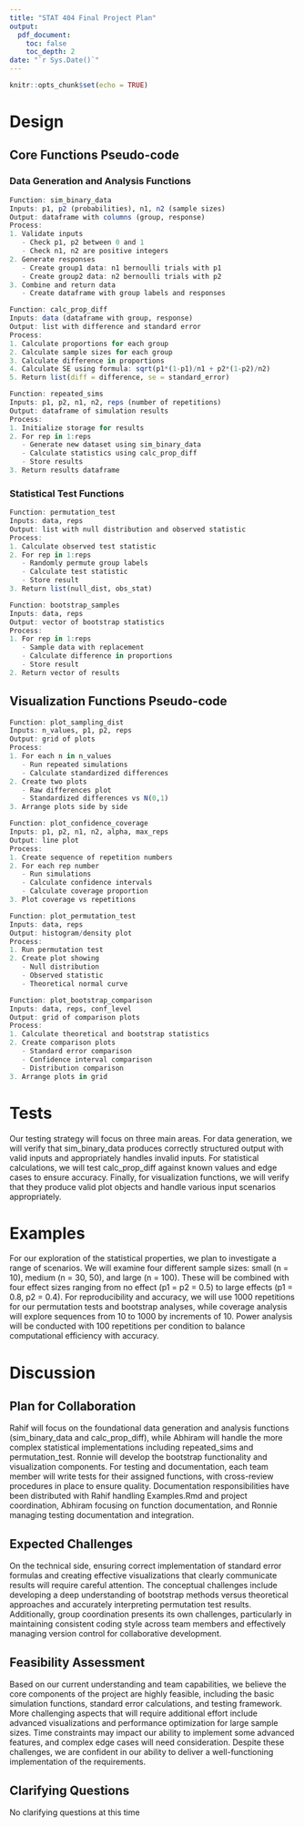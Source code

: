 ```yaml
---
title: "STAT 404 Final Project Plan"
output: 
  pdf_document:
    toc: false
    toc_depth: 2
date: "`r Sys.Date()`"
---
```


```r
knitr::opts_chunk$set(echo = TRUE)
```

# Design

## Core Functions Pseudo-code

### Data Generation and Analysis Functions

```r
Function: sim_binary_data
Inputs: p1, p2 (probabilities), n1, n2 (sample sizes)
Output: dataframe with columns (group, response)
Process:
1. Validate inputs
   - Check p1, p2 between 0 and 1
   - Check n1, n2 are positive integers
2. Generate responses
   - Create group1 data: n1 bernoulli trials with p1
   - Create group2 data: n2 bernoulli trials with p2
3. Combine and return data
   - Create dataframe with group labels and responses

Function: calc_prop_diff
Inputs: data (dataframe with group, response)
Output: list with difference and standard error
Process:
1. Calculate proportions for each group
2. Calculate sample sizes for each group
3. Calculate difference in proportions
4. Calculate SE using formula: sqrt(p1*(1-p1)/n1 + p2*(1-p2)/n2)
5. Return list(diff = difference, se = standard_error)

Function: repeated_sims
Inputs: p1, p2, n1, n2, reps (number of repetitions)
Output: dataframe of simulation results
Process:
1. Initialize storage for results
2. For rep in 1:reps
   - Generate new dataset using sim_binary_data
   - Calculate statistics using calc_prop_diff
   - Store results
3. Return results dataframe
```

### Statistical Test Functions

```r
Function: permutation_test
Inputs: data, reps
Output: list with null distribution and observed statistic
Process:
1. Calculate observed test statistic
2. For rep in 1:reps
   - Randomly permute group labels
   - Calculate test statistic
   - Store result
3. Return list(null_dist, obs_stat)

Function: bootstrap_samples
Inputs: data, reps
Output: vector of bootstrap statistics
Process:
1. For rep in 1:reps
   - Sample data with replacement
   - Calculate difference in proportions
   - Store result
2. Return vector of results
```

## Visualization Functions Pseudo-code

```r
Function: plot_sampling_dist
Inputs: n_values, p1, p2, reps
Output: grid of plots
Process:
1. For each n in n_values
   - Run repeated simulations
   - Calculate standardized differences
2. Create two plots
   - Raw differences plot
   - Standardized differences vs N(0,1)
3. Arrange plots side by side

Function: plot_confidence_coverage
Inputs: p1, p2, n1, n2, alpha, max_reps
Output: line plot
Process:
1. Create sequence of repetition numbers
2. For each rep number
   - Run simulations
   - Calculate confidence intervals
   - Calculate coverage proportion
3. Plot coverage vs repetitions

Function: plot_permutation_test
Inputs: data, reps
Output: histogram/density plot
Process:
1. Run permutation test
2. Create plot showing
   - Null distribution
   - Observed statistic
   - Theoretical normal curve

Function: plot_bootstrap_comparison
Inputs: data, reps, conf_level
Output: grid of comparison plots
Process:
1. Calculate theoretical and bootstrap statistics
2. Create comparison plots
   - Standard error comparison
   - Confidence interval comparison
   - Distribution comparison
3. Arrange plots in grid
```

# Tests

Our testing strategy will focus on three main areas. For data generation, we will verify that sim_binary_data produces correctly structured output with valid inputs and appropriately handles invalid inputs. For statistical calculations, we will test calc_prop_diff against known values and edge cases to ensure accuracy. Finally, for visualization functions, we will verify that they produce valid plot objects and handle various input scenarios appropriately.

# Examples

For our exploration of the statistical properties, we plan to investigate a range of scenarios. We will examine four different sample sizes: small (n = 10), medium (n = 30, 50), and large (n = 100). These will be combined with four effect sizes ranging from no effect (p1 = p2 = 0.5) to large effects (p1 = 0.8, p2 = 0.4). For reproducibility and accuracy, we will use 1000 repetitions for our permutation tests and bootstrap analyses, while coverage analysis will explore sequences from 10 to 1000 by increments of 10. Power analysis will be conducted with 100 repetitions per condition to balance computational efficiency with accuracy.

# Discussion

## Plan for Collaboration

Rahif will focus on the foundational data generation and analysis functions (sim_binary_data and calc_prop_diff), while Abhiram will handle the more complex statistical implementations including repeated_sims and permutation_test. Ronnie will develop the bootstrap functionality and visualization components. For testing and documentation, each team member will write tests for their assigned functions, with cross-review procedures in place to ensure quality. Documentation responsibilities have been distributed with Rahif handling Examples.Rmd and project coordination, Abhiram focusing on function documentation, and Ronnie managing testing documentation and integration.

## Expected Challenges

On the technical side, ensuring correct implementation of standard error formulas and creating effective visualizations that clearly communicate results will require careful attention. The conceptual challenges include developing a deep understanding of bootstrap methods versus theoretical approaches and accurately interpreting permutation test results. Additionally, group coordination presents its own challenges, particularly in maintaining consistent coding style across team members and effectively managing version control for collaborative development.

## Feasibility Assessment

Based on our current understanding and team capabilities, we believe the core components of the project are highly feasible, including the basic simulation functions, standard error calculations, and testing framework. More challenging aspects that will require additional effort include advanced visualizations and performance optimization for large sample sizes. Time constraints may impact our ability to implement some advanced features, and complex edge cases will need consideration. Despite these challenges, we are confident in our ability to deliver a well-functioning implementation of the requirements.

## Clarifying Questions

No clarifying questions at this time
